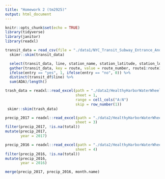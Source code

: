 ```yaml
---
title: "Homework 2 (tm2925)"
output: html_document
---
```


```r
knitr::opts_chunk$set(echo = TRUE)
library(tidyverse)
library(janitor)
library(readxl)
```

```r
transit_data = read_csv(file = "./data1/NYC_Transit_Subway_Entrance_And_Exit_Data.csv") 
  skimr::skim(transit_data)
```

```r
  select(transit_data, line, station_name, station_latitude, station_longitude, route1:route11, entry, vending, entrance_type, ADA) %>% 
  gather(transit_data, key = route, value = route_number, route1:route11) %>% 
  ifelse(entry == "yes", 1, ifelse(entry == "no", 0)) %>% 
  distinct(transit_df$line) %>% 
  sum(ADA)/length()
```

```r
trash_data = readxl::read_excel(path = "./data2/HealthyHarborWaterWheelTotals2017-9-26.xlsx",
                                sheet = 1, 
                                range = cell_cols("A:N")
                                skip = row_number(1))
 skimr::skim(trash_data)
```

```r
precip_2017 = readxl::read_excel(path = "./data2/HealthyHarborWaterWheelTotals2017-9-26.xlsx",
                                sheet = 3)
filter(precip_2017, !is.na(total))
mutate(precip_2017, 
       year = 2017)

precip_2016 = readxl::read_excel(path = "./data2/HealthyHarborWaterWheelTotals2017-9-26.xlsx",
                                sheet = 4)
filter(precip_2016, !is.na(total))
mutate(precip_2016, 
       year = 2016)

merge(precip_2017, precip_2016, month.name)
```











